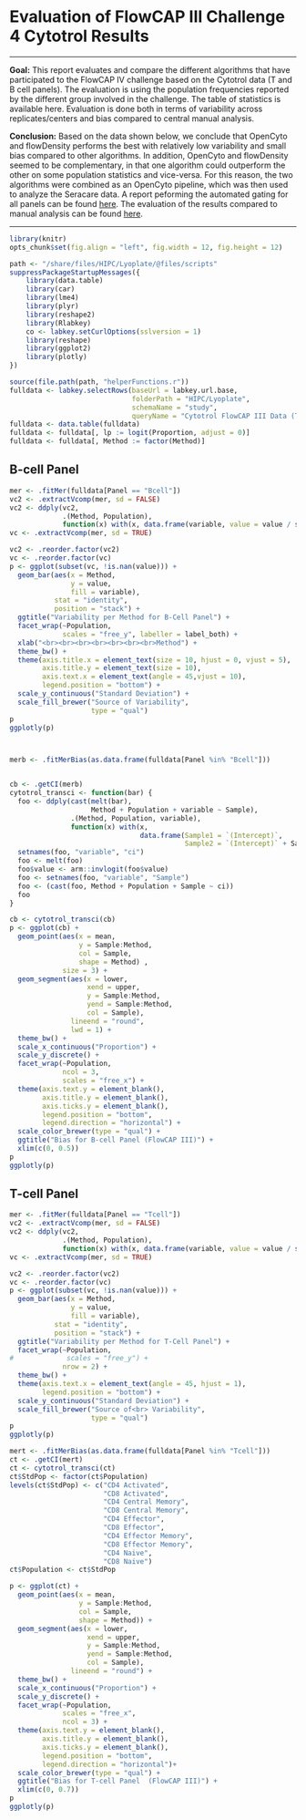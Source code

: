 # Evaluation of FlowCAP III Challenge 4 Cytotrol Results

<hr>

**Goal:** This report evaluates and compare the different algorithms that have participated to the FlowCAP IV challenge based on the Cytotrol data (T and B cell panels). 
The evaluation is using the population frequencies reported by the different group involved in the challenge. The table of statistics is available here.
Evaluation is done both in terms of variability across replicates/centers and bias compared to central manual analysis.

**Conclusion:** Based on the data shown below, we conclude that OpenCyto and flowDensity performs the best with relatively low variability and small bias compared to other algorithms. 
In addition, OpenCyto and flowDensity seemed to be complementary, in that one algorithm could outperform the other on some population statistics and vice-versa. For this reason, 
the two algorithms were combined as an OpenCyto pipeline, which was then used to analyze the Seracare data. A report peforming the automated gating for all panels can be found [here](/reports/HIPC/Lyoplate/runReport.view?reportId=module%3ALyoplateVisualization%2Freports%2Fschemas%2FAnalyses%2FAutomatedGatingOfSeracareData%28AllPanels%29.Rmd&redirectUrl=%2Fproject%2FHIPC%2FLyoplate%2Fbegin.view%3FpageId%3DAnalyses). The evaluation of the results 
   compared to manual analysis can be found [here](/study/HIPC/Lyoplate/dataset.view?Dataset.reportId=db%3A159&datasetId=5001).

<hr>

```r
library(knitr)
opts_chunk$set(fig.align = "left", fig.width = 12, fig.height = 12)
```

```r
path <- "/share/files/HIPC/Lyoplate/@files/scripts"
suppressPackageStartupMessages({
    library(data.table)
    library(car)
    library(lme4)
    library(plyr)
    library(reshape2)
    library(Rlabkey)
    co <- labkey.setCurlOptions(sslversion = 1)
    library(reshape)
    library(ggplot2)
    library(plotly)
})

source(file.path(path, "helperFunctions.r"))
fulldata <- labkey.selectRows(baseUrl = labkey.url.base, 
                              folderPath = "HIPC/Lyoplate", 
                              schemaName = "study", 
                              queryName = "Cytotrol FlowCAP III Data (T-cell and B-cell Panels)")
fulldata <- data.table(fulldata)
fulldata <- fulldata[, lp := logit(Proportion, adjust = 0)]
fulldata <- fulldata[, Method := factor(Method)]
```


## B-cell Panel

```r
mer <- .fitMer(fulldata[Panel == "Bcell"])
vc2 <- .extractVcomp(mer, sd = FALSE)
vc2 <- ddply(vc2, 
             .(Method, Population), 
             function(x) with(x, data.frame(variable, value = value / sum(value))))
vc <- .extractVcomp(mer, sd = TRUE)

vc2 <- .reorder.factor(vc2)
vc <- .reorder.factor(vc)
p <- ggplot(subset(vc, !is.nan(value))) +
  geom_bar(aes(x = Method, 
               y = value, 
               fill = variable), 
           stat = "identity", 
           position = "stack") +
  ggtitle("Variability per Method for B-Cell Panel") +
  facet_wrap(~Population, 
             scales = "free_y", labeller = label_both) +
  xlab("<br><br><br><br><br><br><br>Method") + 
  theme_bw() +
  theme(axis.title.x = element_text(size = 10, hjust = 0, vjust = 5),
        axis.title.y = element_text(size = 10),
        axis.text.x = element_text(angle = 45,vjust = 10),
        legend.position = "bottom") +
  scale_y_continuous("Standard Deviation") +
  scale_fill_brewer("Source of Variability", 
                    type = "qual")
p
ggplotly(p)



merb <- .fitMerBias(as.data.frame(fulldata[Panel %in% "Bcell"]))


cb <- .getCI(merb)
cytotrol_transci <- function(bar) {
  foo <- ddply(cast(melt(bar), 
                    Method + Population + variable ~ Sample), 
               .(Method, Population, variable), 
               function(x) with(x,
                                data.frame(Sample1 = `(Intercept)`, 
                                           Sample2 = `(Intercept)` + Sample2, Sample3 = `(Intercept)` + Sample3, Sample4 = `(Intercept)` + Sample4)))
  setnames(foo, "variable", "ci")
  foo <- melt(foo)
  foo$value <- arm::invlogit(foo$value)
  foo <- setnames(foo, "variable", "Sample")
  foo <- (cast(foo, Method + Population + Sample ~ ci))
  foo
}

cb <- cytotrol_transci(cb)
p <- ggplot(cb) +
  geom_point(aes(x = mean, 
                 y = Sample:Method, 
                 col = Sample, 
                 shape = Method) , 
             size = 3) +
  geom_segment(aes(x = lower, 
                   xend = upper, 
                   y = Sample:Method, 
                   yend = Sample:Method,
                   col = Sample), 
               lineend = "round", 
               lwd = 1) +
  theme_bw() +
  scale_x_continuous("Proportion") +
  scale_y_discrete() +
  facet_wrap(~Population, 
             ncol = 3, 
             scales = "free_x") +
  theme(axis.text.y = element_blank(), 
        axis.title.y = element_blank(), 
        axis.ticks.y = element_blank(), 
        legend.position = "bottom",
        legend.direction = "horizontal") +
  scale_color_brewer(type = "qual") + 
  ggtitle("Bias for B-cell Panel (FlowCAP III)") + 
  xlim(c(0, 0.5))
p
ggplotly(p)
```
             
             
## T-cell Panel
             
```r

mer <- .fitMer(fulldata[Panel == "Tcell"])
vc2 <- .extractVcomp(mer, sd = FALSE)
vc2 <- ddply(vc2, 
             .(Method, Population), 
             function(x) with(x, data.frame(variable, value = value / sum(value))))
vc <- .extractVcomp(mer, sd = TRUE)

vc2 <- .reorder.factor(vc2)
vc <- .reorder.factor(vc)
p <- ggplot(subset(vc, !is.nan(value))) +
  geom_bar(aes(x = Method, 
               y = value, 
               fill = variable), 
           stat = "identity", 
           position = "stack") +
  ggtitle("Variability per Method for T-Cell Panel") +
  facet_wrap(~Population, 
#             scales = "free_y") + 
             nrow = 2) +
  theme_bw() +
  theme(axis.text.x = element_text(angle = 45, hjust = 1), 
        legend.position = "bottom") +
  scale_y_continuous("Standard Deviation") +
  scale_fill_brewer("Source of<br> Variability", 
                    type = "qual")
p
ggplotly(p)

mert <- .fitMerBias(as.data.frame(fulldata[Panel %in% "Tcell"]))
ct <- .getCI(mert)
ct <- cytotrol_transci(ct)
ct$StdPop <- factor(ct$Population)
levels(ct$StdPop) <- c("CD4 Activated", 
                       "CD8 Activated", 
                       "CD4 Central Memory", 
                       "CD8 Central Memory", 
                       "CD4 Effector", 
                       "CD8 Effector", 
                       "CD4 Effector Memory", 
                       "CD8 Effector Memory", 
                       "CD4 Naive", 
                       "CD8 Naive")
ct$Population <- ct$StdPop

p <- ggplot(ct) +
  geom_point(aes(x = mean, 
                 y = Sample:Method, 
                 col = Sample, 
                 shape = Method)) +
  geom_segment(aes(x = lower, 
                   xend = upper,
                   y = Sample:Method, 
                   yend = Sample:Method, 
                   col = Sample), 
               lineend = "round") +
  theme_bw() +
  scale_x_continuous("Proportion") +
  scale_y_discrete() +
  facet_wrap(~Population, 
             scales = "free_x", 
             ncol = 3) +
  theme(axis.text.y = element_blank(), 
        axis.title.y = element_blank(), 
        axis.ticks.y = element_blank(), 
        legend.position = "bottom", 
        legend.direction = "horizontal")+
  scale_color_brewer(type = "qual") + 
  ggtitle("Bias for T-cell Panel  (FlowCAP III)") + 
  xlim(c(0, 0.7))
p
ggplotly(p)
```

<script>
window.HTMLWidgets.staticRender();
</script>
